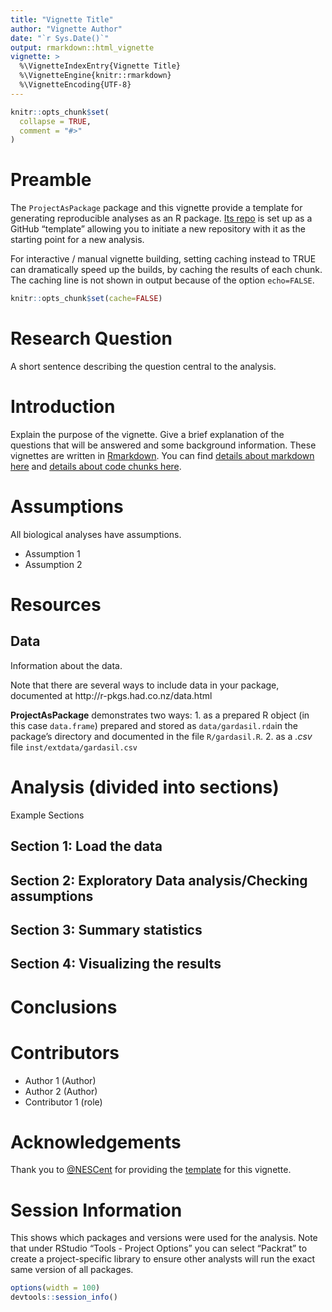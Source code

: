 ```yaml
---
title: "Vignette Title"
author: "Vignette Author"
date: "`r Sys.Date()`"
output: rmarkdown::html_vignette
vignette: >
  %\VignetteIndexEntry{Vignette Title}
  %\VignetteEngine{knitr::rmarkdown}
  %\VignetteEncoding{UTF-8}
---
```


```r
knitr::opts_chunk$set(
  collapse = TRUE,
  comment = "#>"
)
```

# Preamble

The `ProjectAsPackage` package and this vignette provide a template for generating reproducible analyses as an R package. [Its repo](https://www.github.com/waldronlab/ProjectAsPackage) is set up as a GitHub "template" allowing you to initiate a new repository with it as the starting point for a new analysis.


For interactive / manual vignette building, setting caching instead to TRUE 
can dramatically speed up the builds, by caching the results of each chunk. The caching line is not shown in output because of the option `echo=FALSE`. 

```r
knitr::opts_chunk$set(cache=FALSE)
```

# Research Question

A short sentence describing the question central to the analysis.

# Introduction

Explain the purpose of the vignette. Give a brief explanation of the questions
that will be answered and some background information. These vignettes are
written in [Rmarkdown](http://rmarkdown.rstudio.com). You can find [details
about markdown here](http://rmarkdown.rstudio.com/authoring_basics.html) and
[details about code chunks
here](http://rmarkdown.rstudio.com/authoring_rcodechunks.html).

# Assumptions

All biological analyses have assumptions.

- Assumption 1
- Assumption 2

# Resources

## Data

Information about the data. 

Note that there are several ways to include data in your package, documented at 
http://r-pkgs.had.co.nz/data.html

**ProjectAsPackage** demonstrates two ways:
1. as a prepared R object (in this case `data.frame`) prepared and stored as `data/gardasil.rda`in the package's directory and documented in the file `R/gardasil.R`.
2. as a *.csv* file `inst/extdata/gardasil.csv`

# Analysis (divided into sections)

Example Sections

## Section 1: Load the data

## Section 2: Exploratory Data analysis/Checking assumptions  
  
## Section 3: Summary statistics  

## Section 4: Visualizing the results

# Conclusions

# Contributors

- Author 1 (Author)
- Author 2 (Author)
- Contributor 1 (role)

# Acknowledgements

Thank you to [@NESCent](https://github.com/NESCent) for providing the 
[template](https://github.com/NESCent/popgenInfo) for this vignette.

# Session Information

This shows which packages and versions were used for the analysis. Note that under
RStudio "Tools - Project Options" you can select "Packrat" to create a project-specific
library to ensure other analysts will run the exact same version of all packages.

```r
options(width = 100)
devtools::session_info()
```

